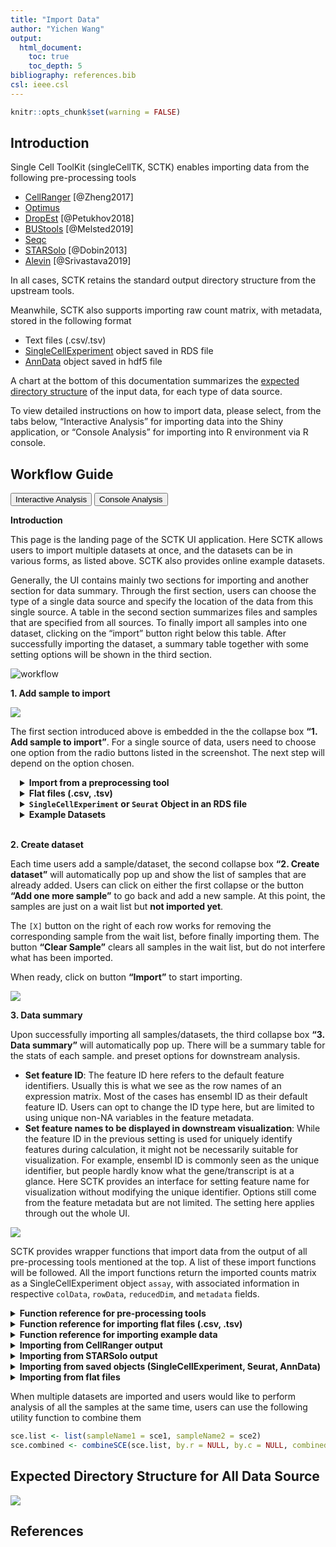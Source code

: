 ```yaml
---
title: "Import Data"
author: "Yichen Wang"
output:
  html_document:
    toc: true
    toc_depth: 5
bibliography: references.bib
csl: ieee.csl
---
```


```r
knitr::opts_chunk$set(warning = FALSE)
```

````{=html}
<head>
<meta name="viewport" content="width=device-width, initial-scale=1">
</head>
<body>
````

## Introduction

Single Cell ToolKit (singleCellTK, SCTK) enables importing data from the following pre-processing tools  

- [CellRanger](https://support.10xgenomics.com/single-cell-gene-expression/software/pipelines/latest/what-is-cell-ranger) [@Zheng2017]
- [Optimus](https://data.humancellatlas.org/pipelines/optimus-workflow) 
- [DropEst](https://github.com/hms-dbmi/dropEst) [@Petukhov2018]
- [BUStools](https://github.com/BUStools/bustools) [@Melsted2019]
- [Seqc](https://github.com/dpeerlab/seqc)
- [STARSolo](https://github.com/alexdobin/STAR/blob/master/docs/STARsolo.md) [@Dobin2013]
- [Alevin](https://salmon.readthedocs.io/en/latest/alevin.html) [@Srivastava2019]

In all cases, SCTK retains the standard output directory structure from the upstream tools.  

Meanwhile, SCTK also supports importing raw count matrix, with metadata, stored in the following format  

- Text files (.csv/.tsv)
- [SingleCellExperiment](https://rdrr.io/bioc/SingleCellExperiment/man/SingleCellExperiment.html) object saved in RDS file
- [AnnData](https://anndata.readthedocs.io/en/latest/) object saved in  hdf5 file

A chart at the bottom of this documentation summarizes the [expected directory structure](#expected-directory-structure-for-all-data-source) of the input data, for each type of data source. 

To view detailed instructions on how to import data, please select, from the tabs below, "Interactive Analysis" for importing data into the Shiny application, or "Console Analysis" for importing into R environment via R console.  

## Workflow Guide

````{=html}
<div class="tab">
  <button class="tablinks" onclick="openTab(event, 'interactive')" id="ia-button">Interactive Analysis</button>
  <button class="tablinks" onclick="openTab(event, 'console')" id="console-button">Console Analysis</button>
</div>

<div id="interactive" class="tabcontent">
````

**Introduction**

This page is the landing page of the SCTK UI application. Here SCTK allows users to import multiple datasets at once, and the datasets can be in various forms, as listed above. SCTK also provides online example datasets.  

Generally, the UI contains mainly two sections for importing and another section for data summary. Through the first section, users can choose the type of a single data source and specify the location of the data from this single source. A table in the second section summarizes files and samples that are specified from all sources. To finally import all samples into one dataset, clicking on the "import" button right below this table. After successfully importing the dataset, a summary table together with some setting options will be shown in the third section. 

![workflow](ui_screenshots/import/import_ui_workflow.png)\

**1. Add sample to import**

![](ui_screenshots/import/import_ui_source.png)\

The first section introduced above is embedded in the the collapse box **"1. Add sample to import"**. For a single source of data, users need to choose one option from the radio buttons listed in the screenshot. The next step will depend on the option chosen.  

````{=html}
 <style>
div.offset { background-color:inherit ; border-radius: 5px; margin-left: 15px;}
</style>
<div class = "offset">
<details>
  <summary><b>Import from a preprocessing tool</b></summary>
```` 

The preprocessing tools that SCTK supports are circled in the screenshot above and the links for them are listed at the top of this documentation. To import the data processed by any one of these tools, select the corresponding radio botton, and click on button **"Add a sample"**. After this, a dialog modal will pop up with description that instructs you to select the directory that stores your data. 

````{=html}
<details>
  <summary><b>Cell Ranger</b></summary>
```` 

The import procedure for Cell Ranger versions 2 and 3 are the same. Users must select the appropriate files (matrix, barcode and feature files) and upload them for each sample separately. Once all samples are uploaded, click on **Import** button to import them for downstream use. 

![cell ranger](ui_screenshots/import/import_ui_cellRanger.png)\

````{=html}
</details>
<details>
  <summary><b>STARsolo</b></summary>
```` 

To import a STARsolo sample, the user must select the parent directory of the **`"Gene/"`** directory for the sample they want to import, name the sample, and click "OK."  

![STARsolo](ui_screenshots/import/import_ui_STARsolo.png)\

````{=html}
</details>
<details>
  <summary><b>BUStools</b></summary>
```` 

To import a BUStools sample, the user must point to the **`"genecount/"`** directory for the sample they want to import, name the sample, and click "OK."  

![BUStools](ui_screenshots/import/import_ui_BUStools.png)\

````{=html}
</details>
<details>
  <summary><b>SEQC</b></summary>
````

To import a SEQC sample, the user must point to the directory that contains the **barcodes, gene, and matrix files** for the sample they want to import and name the sample. This tool additionally needs the user to specify a **"Sample ID"** which is what the name of the sample is as it appears in the names of its data files (e.g. for a file called `"pbmc_1k_sparse_counts_barcodes.csv"` the sample ID is `"pbmc_1k"`). Then the user must click "OK."  

![SEQC](ui_screenshots/import/import_ui_SEQC.png)\

````{=html}
</details>
<details>
  <summary><b>Optimus</b></summary>
````

To import an Optimus sample, the user must select the directory that contains the following four directories for the sample they want to import: **`"call-MergeCountFiles"`**, **`"call-MergeCellMetrics"`**, **`"call-MergeGeneMetrics"`**, **`"call-RunEmptyDrops"`**. Then the user must prove a sample name and click "OK."  

![Optimus](ui_screenshots/import/import_ui_Optimus.png)\

````{=html}
</details>
</details>
<details>
  <summary><b>Flat files (.csv, .tsv)</b></summary>
````

To import tab-separated data, the user must provide **a counts file** (.csv or .tsv) and specify what type of input assay it is. The user can optionally also provide **cell annotation** and **feature** files (also .csv or .tsv). The user must then click **"Add to dataset list"** to add it to the table of samples.  
After choosing a single file for uploading, user must wait until the progress bar runs to the right end and says "Upload complete". Sometimes the progress bar runs to the end but it takes some time for the system to finalize reading a large file.  

![Flat files](ui_screenshots/import/import_ui_source2.png)\

````{=html}
</details>
<details>
  <summary><b><code>SingleCellExperiment</code> or <code>Seurat</code> Object in an RDS file</b></summary>
````

RDS is a file format that stores a single object from R environment. To import a single-cell dataset stored in a **`SingleCellExperiment`** (SCE) object from an RDS file, the user can simply select which **RDS** file to import and click **"Add to Sample List"**.  
After choosing a single file for uploading, user must wait until the progress bar runs to the right end and says "Upload complete". Sometimes the progress bar runs to the end but it takes some time for the system to finalize reading a large file.  

![](ui_screenshots/import/import_ui_source3.png)\

````{=html}
</details>
<details>
  <summary><b>Example Datasets</b></summary>
````

Users can also opt to import and work with published example datasets. To do so, the user must select which dataset they would like to use from the dropdown menu and click **"Add to Sample List"**. For more information about the chosen dataset, users can click on the hyperlink of the title and open the reference website in a browser.  

![](ui_screenshots/import/import_ui_source4.png)\

````{=html}
</details>
</div>
<br>
````

**2. Create dataset**

Each time users add a sample/dataset, the second collapse box **"2. Create dataset"** will automatically pop up and show the list of samples that are already added. Users can click on either the first collapse or the button **"Add one more sample"** to go back and add a new sample. At this point, the samples are just on a wait list but **not imported yet**.

The `[X]` button on the right of each row works for removing the corresponding sample from the wait list, before finally importing them. The button **"Clear Sample"** clears all samples in the wait list, but do not interfere what has been imported.

When ready, click on button **"Import"** to start importing.

![](ui_screenshots/import/import_ui_sampleList.png)\

**3. Data summary**

Upon successfully importing all samples/datasets, the third collapse box **"3. Data summary"** will automatically pop up. There will be a summary table for the stats of each sample. and preset options for downstream analysis. 

- **Set feature ID**: The feature ID here refers to the default feature identifiers. Usually this is what we see as the row names of an expression matrix. Most of the cases has ensembl ID as their default feature ID. Users can opt to change the ID type here, but are limited to using unique non-NA variables in the feature metadata.  
- **Set feature names to be displayed in downstream visualization**: While the feature ID in the previous setting is used for uniquely identify features during calculation, it might not be necessarily suitable for visualization. For example, ensembl ID is commonly seen as the unique identifier, but people hardly know what the gene/transcript is at a glance. Here SCTK provides an interface for setting feature name for visualization without modifying the unique identifier. Options still come from the feature metadata but are not limited. The setting here applies through out the whole UI. 

![](ui_screenshots/import/import_ui_dataSummary.png)\

````{=html}
</div>

<div id="console" class="tabcontent">
````

SCTK provides wrapper functions that import data from the output of all pre-processing tools mentioned at the top. A list of these import functions will be followed. All the import functions return the imported counts matrix as a SingleCellExperiment object `assay`, with associated information in respective `colData`, `rowData`, `reducedDim`, and `metadata` fields. 

````{=html}
<details>
  <summary><b>Function reference for pre-processing tools</b></summary>
````

| Upstream Tool |   Function   |
| :----: |    :----:    |
| Alevin  | `importAlevin()` |
| BUStools | `importBUStools()` |
| CellRanger | `importCellRanger()`, `importCellRangerV2()`, `importCellRangerV3()`, `importCellRangerV2Sample()`, `importCellRangerV3Sample()` |
| DropEst | `importDropEst()` |
| Optimus | `importOptimus()` |
| SEQC | `importSEQC()` |
| STARsolo | `importSTARsolo()` |

Click on the link of the function names to read the detailed manual of the them.  

````{=html}
</details>
<details>
  <summary><b>Function reference for importing flat files (.csv, .tsv)</b></summary>
````

| File Format |   Function   |
| :----: |    :----:    |
|  .mtx, .txt, .csv, .tab, or .tsv  | `importFromFiles()` |

Click on the link of the function names to read the detailed manual of the them.  

````{=html}
</details>
<details>
  <summary><b>Function reference for importing example data</b></summary>
````

Run the following command to import the "PBMC3k" dataset provided by TEN-X.  

```R
library(singleCellTK)
sce <- importExampleData("pbmc3k")
```

Click on the link of the function names to read the detailed manual of the it.  

````{=html}
</details>
<details>
  <summary><b>Importing from CellRanger output </b></summary>
````

CellRanger is one of the most common preprocessing tools, and exports its output in a specific structure, as follows:
```
./datasets/
    sample1/
        outs/filtered_feature_bc_matrix/
            barcodes.tsv.gz
            features.tsv.gz
            matrix.mtx.gz
    sample2/
        outs/filtered_feature_bc_matrix/
            barcodes.tsv.gz
            features.tsv.gz
            matrix.mtx.gz
./otherCellRangerData/
    barcodes.tsv
    genes.tsv
    matrix.mtx
```
Run the following command to import a set of flat files, consisting of count matrix, barcode (annotation) file, and features file:

```R
sce <- importCellRanger("path/to/CellRanger/root/", "sample_folder_name")
```

The second argument is optional, but recommended if the root directory has folders that do not have CellRanger data.

In the above example, to import `sample1`, run:
```R
sce <- importCellRanger("datasets", "sample_folder_name")
```

To import both samples simultaneously, run:
```R
sce <- importCellRanger("datasets")
```

Note that the barcode and features files may be tab- or comma-separated, and all three files may also be gzipped (.gz). `importCellRanger` supports both v2 and v3, and `importCellRangerV2()` and `importCellRangerV3()` explicitly addresses the different versions of `CellRanger`.

````{=html}
</details>
````

````{=html}
</details>
<details>
  <summary><b>Importing from STARSolo output </b></summary>
````

STARSolo is another tool for doing preprocessing on FASTQ files, and presents data in the following format:

```
./datasets/
    sample1/
        gene/
            filtered/
                barcodes.tsv
                features.tsv
                matrix.mtx
            raw/
                barcodes.tsv
                features.tsv
                matrix.mtx
            Features.stats
            Summary.csv
            UMIperCellSorted.txt
```

To read this data, run:

```R
sce <- importSTARsolo("datasets/sample1", "sample1")
```

Note that the second argument is **required** as it provides a sample name.

````{=html}
</details>
````

````{=html}
</details>
<details>
  <summary><b>Importing from saved objects (SingleCellExperiment, Seurat, AnnData)</b></summary>
````

Run the following command to import a **SingleCellExperiment** object saved in RDS file

```R
sce <- readRDS("path/to/filename.rds")
```

Run the following commands to import a **Seurat** object saved in RDS file, and convert it to SingleCellExperiment object to be compatible with SCTK's workflow.

```R
seuratObj <- readRDS("path/to/filename.rds")
sce <- convertSeuratToSCE(seuratObj)
```

Run the following commands to import an **AnnData** object saved in H5AD file, and convert it to SingleCellExperiment object to be compatible with SCTK's workflow.

```R
sce <- importAnnData("path/to/filename.h5ad")
```

Click on the link of the function names to read the detailed manual of the them.  

````{=html}
</details>
````

````{=html}
</details>
<details>
  <summary><b>Importing from flat files </b></summary>
````

Run the following command to import a set of loose files, consisting of count matrix, barcode (annotation) file, and features file:

```R
sce <- importFromFiles("path/to/matrix.mtx", "path/to/barcodes.csv", "path/to/features.csv")
```

Note that the barcode and features files may be tab- or comma-separated, and all three files may also be gzipped (.gz).

````{=html}
</details>
````

When multiple datasets are imported and users would like to perform analysis of all the samples at the same time, users can use the following utility function to combine them

```R
sce.list <- list(sampleName1 = sce1, sampleName2 = sce2)
sce.combined <- combineSCE(sce.list, by.r = NULL, by.c = NULL, combined = TRUE)
```

````{=html} 
</div>
<script>
document.getElementById("ia-button").click();
</script>
</body>
````

## Expected Directory Structure for All Data Source

![](ui_screenshots/import/directory_structure.png)

## References
